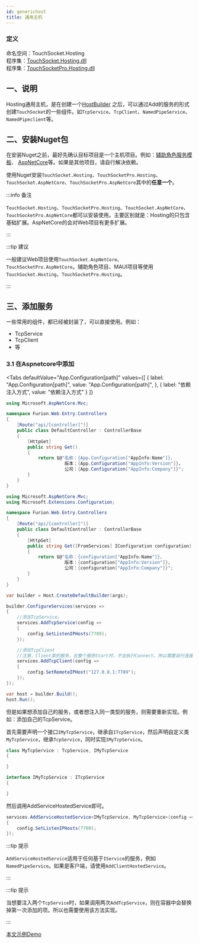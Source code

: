 ```yaml
---
id: generichost
title: 通用主机
---
```


### 定义

命名空间：TouchSocket.Hosting <br/>
程序集：[TouchSocket.Hosting.dll](https://www.nuget.org/packages/TouchSocket.Hosting)<br/>
程序集：[TouchSocketPro.Hosting.dll](https://www.nuget.org/packages/TouchSocketPro.Hosting)


## 一、说明

Hosting通用主机，是在创建一个[HostBuilder](https://learn.microsoft.com/zh-cn/dotnet/core/extensions/generic-host) 之后，可以通过Add的服务的形式创建`TouchSocket`的一些组件。如`TcpService`、`TcpClient`、`NamedPipeService`、`NamedPipeclient`等。


## 二、安装Nuget包

在安装Nuget之前，最好先确认目标项目是一个主机项目。例如：[辅助角色服务模板](https://learn.microsoft.com/zh-cn/dotnet/core/extensions/generic-host)、 [AspNetCore](https://learn.microsoft.com/zh-cn/aspnet/core)等。如果是其他项目，请自行解决依赖。

使用Nuget安装`TouchSocket.Hosting`、`TouchSocketPro.Hosting`、`TouchSocket.AspNetCore`、`TouchSocketPro.AspNetCore`其中的**任意一个**。

:::info 备注

`TouchSocket.Hosting`、`TouchSocketPro.Hosting`、`TouchSocket.AspNetCore`、`TouchSocketPro.AspNetCore`都可以安装使用。主要区别就是：Hosting的只包含基础扩展。AspNetCore的会对Web项目有更多扩展。

:::  

:::tip 建议

一般建议Web项目使用`TouchSocket.AspNetCore`、`TouchSocketPro.AspNetCore`。辅助角色项目、MAUI项目等使用`TouchSocket.Hosting`、`TouchSocketPro.Hosting`。

:::  

## 三、添加服务

一些常用的组件，都已经被封装了，可以直接使用。例如：

- TcpService
- TcpClient
- 等

### 3.1 在Aspnetcore中添加

<Tabs
  defaultValue="App.Configuration[path]"
  values={[
    {
      label: "App.Configuration[path]",
      value: "App.Configuration[path]",
    },
    { label: "依赖注入方式", value: "依赖注入方式" }
  ]}
>
  <TabItem value="App.Configuration[path]">

```cs showLineNumbers  {11-13}
using Microsoft.AspNetCore.Mvc;

namespace Furion.Web.Entry.Controllers
{
    [Route("api/[controller]")]
    public class DefaultController : ControllerBase
    {
        [HttpGet]
        public string Get()
        {
            return $@"名称：{App.Configuration["AppInfo:Name"]}，
                      版本：{App.Configuration["AppInfo:Version"]}，
                      公司：{App.Configuration["AppInfo:Company"]}";
        }
    }
}
```

  </TabItem>
  <TabItem value="依赖注入方式">

```cs showLineNumbers  {2,10-15}
using Microsoft.AspNetCore.Mvc;
using Microsoft.Extensions.Configuration;

namespace Furion.Web.Entry.Controllers
{
    [Route("api/[controller]")]
    public class DefaultController : ControllerBase
    {
        [HttpGet]
        public string Get([FromServices] IConfiguration configuration)
        {
            return $@"名称：{configuration["AppInfo:Name"]}，
                      版本：{configuration["AppInfo:Version"]}，
                      公司：{configuration["AppInfo:Company"]}";
        }
    }
}
```

  </TabItem>
</Tabs>

```csharp showLineNumbers
var builder = Host.CreateDefaultBuilder(args);

builder.ConfigureServices(services =>
{
    //添加TcpService。
    services.AddTcpService(config =>
    {
        config.SetListenIPHosts(7789);
    });

    //添加TcpClient
    //注意，Client类的服务，在整个服务Start时，不会执行Connect。所以需要自行连接，或者配置无人值守连接
    services.AddTcpClient(config =>
    {
        config.SetRemoteIPHost("127.0.0.1:7789");
    });
});

var host = builder.Build();
host.Run();
```

但是如果想添加自己的服务，或者想注入同一类型的服务，则需要重新实现。例如：添加自己的TcpService。

首先需要声明一个接口`IMyTcpService`，继承自`ITcpService`，然后声明自定义类`MyTcpService`，继承`TcpService`，同时实现`IMyTcpService`。

```csharp showLineNumbers
class MyTcpService : TcpService, IMyTcpService
{

}

interface IMyTcpService : ITcpService
{

}
```

然后调用AddServiceHostedService即可。

```csharp showLineNumbers
services.AddServiceHostedService<IMyTcpService, MyTcpService>(config =>
{
    config.SetListenIPHosts(7790);
});
```

:::tip 提示

`AddServiceHostedService`适用于任何基于`IService`的服务，例如`NamedPipeService`。如果是客户端，请使用`AddClientHostedService`。

:::  

:::tip 提示

当想要注入两个`TcpService`时，如果调用两次`AddTcpService`，则在容器中会替换掉第一次添加的项。所以也需要使用该方法实现。

:::  

[本文示例Demo](https://gitee.com/RRQM_Home/TouchSocket/tree/master/examples/Hosting)